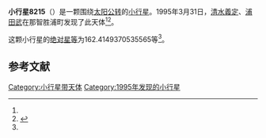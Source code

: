 {{Infobox planet
| bgcolour = #FFFFC0
| name = 8215 Zanonato
| symbol = 
| image = 
| caption = 
| discovery = yes
| discovery_ref = 
| discoverer = [[清水義定|清水義定]]、[[浦田武|浦田武]]
| discovery_site = [[那智胜浦町|那智胜浦町]] 
| discovered = 1995年3月31日
| designations = yes
| mp_name = 
| named_after = 
| alt_names = 1995 FZ/ 1977 EE4 / 1989 TZ16
| mp_category = [[主带小行星|主带小行星]]
| orbit_ref = <ref name="a">[http://ssd.jpl.nasa.gov/sbdb.cgi?sstr=8215 8215 Zanonato] {{Wayback|url=http://ssd.jpl.nasa.gov/sbdb.cgi?sstr=8215 |date=20201124031000 }}，小行星數據庫瀏覽器（JPL Small-Body Database Browser）－[[美国国家航空航天局|美国国家航空航天局]]喷气推进实验室</ref>
| epoch = 2456400.5 (2013年4月18日更新)
| aphelion = {{convert|2.547332799992296|AU|km|3|abbr=on|lk=out}}
| perihelion = {{convert|2.1537598435292|AU|km|3|abbr=on}}
| semimajor = {{convert|2.350546321760748|AU|km|3|abbr=on}}
| eccentricity = 0.083719464
| period = 1316.290201 [[日|日]]<br />3.6[[儒略年|儒略年]]
| avg_speed = 
| inclination = 2.199434834720425
| asc_node = 60.93444263089734
| mean_anomaly = 
| arg_peri = 162.4149370535565
| satellites = 
| physical_characteristics = yes
| dimensions = 
| mass = 
| density = 
| surface_grav = 
| escape_velocity = 
| sidereal_day = 
| axial_tilt = 
| pole_ecliptic_lat = 
| pole_ecliptic_lon = 
| albedo = 
| temperatures= 
| temp_name1 = 
| mean_temp_1 = 
| max_temp_1 = 
| temp_name2 = 
| max_temp_2 = 
| spectral_type = 
| abs_magnitude = 162.4149370535565
}}

'''小行星8215'''（{{lang-en|8215 Zanonato}}）是一颗围绕[[太阳|太阳]][[公转|公转]]的[[小行星|小行星]]。1995年3月31日，[[清水義定|清水義定]]、[[浦田武|浦田武]]在那智胜浦町发现了此天体<ref name="a" /><ref>{{cite news|title=小行星列表|url=http://cfa-www.harvard.edu/iau/lists/NumberedMPs.txt|accessdate=2013-07-08|newspaper=哈佛大学|archive-date=2008-05-17|archive-url=https://web.archive.org/web/20080517010638/http://cfa-www.harvard.edu/iau/lists/NumberedMPs.txt|dead-url=no}}</ref>。

这颗小行星的[[绝对星等|绝对星等]]为162.4149370535565等<ref name="a" />。

==参考文献==
{{reflist}}
{{Minor Planet Number|[[小行星8214|小行星8214]]|[[小行星8216|小行星8216]]}}

{{小天体}}

[[Category:小行星带天体|Category:小行星带天体]]
[[Category:1995年发现的小行星|Category:1995年发现的小行星]]

{{asteroid-stub}}